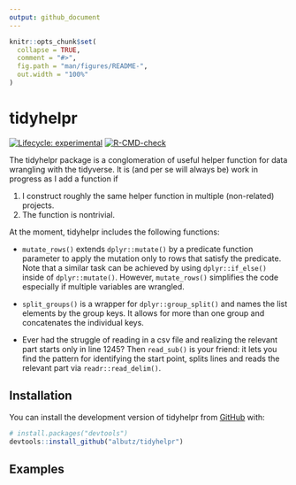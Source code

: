 ```yaml
---
output: github_document
---
```


<!-- README.md is generated from README.Rmd. Please edit that file -->

```r
knitr::opts_chunk$set(
  collapse = TRUE,
  comment = "#>",
  fig.path = "man/figures/README-",
  out.width = "100%"
)
```

# tidyhelpr

<!-- badges: start -->
[![Lifecycle: experimental](https://img.shields.io/badge/lifecycle-experimental-orange.svg)](https://lifecycle.r-lib.org/articles/stages.html#experimental)
[![R-CMD-check](https://github.com/albutz/tidyhelpr/workflows/R-CMD-check/badge.svg)](https://github.com/albutz/tidyhelpr/actions)
<!-- badges: end -->

The tidyhelpr package is a conglomeration of useful helper function for data wrangling with the tidyverse. It is (and per se will always be) work in progress as I add a function if 

1. I construct roughly the same helper function in multiple (non-related) projects.
2. The function is nontrivial.

At the moment, tidyhelpr includes the following functions:

- `mutate_rows()` extends `dplyr::mutate()` by a predicate function parameter to apply the mutation only to rows that satisfy the predicate. Note that a similar task can be achieved by using `dplyr::if_else()` inside of `dplyr::mutate()`. However, `mutate_rows()` simplifies the code especially if multiple variables are wrangled.

- `split_groups()` is a wrapper for `dplyr::group_split()` and names the list elements by the group keys. It allows for more than one group and concatenates the individual keys.

- Ever had the struggle of reading in a csv file and realizing the relevant part starts only in line 1245? Then `read_sub()` is your friend: it lets you find the pattern for identifying the start point, splits lines and reads the relevant part via `readr::read_delim()`.

## Installation

You can install the development version of tidyhelpr from [GitHub](https://github.com/) with:

``` r
# install.packages("devtools")
devtools::install_github("albutz/tidyhelpr")
```

## Examples
